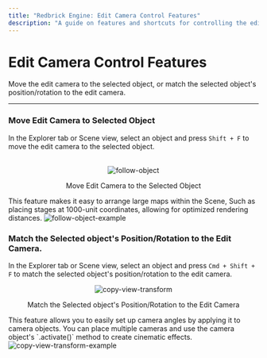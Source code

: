 ```yaml
---
title: "Redbrick Engine: Edit Camera Control Features"
description: "A guide on features and shortcuts for controlling the edit camera in the Redbrick Engine."
---
```


# Edit Camera Control Features

Move the edit camera to the selected object,
or match the selected object's position/rotation to the edit camera.

---

### Move Edit Camera to Selected Object

In the Explorer tab or Scene view, select an object and press `Shift + F` to move the edit camera to the selected object.  
<br/>
<center>
    <img src='/images/engine/edit-camera-related/edit-camera-related_follow-object.gif' alt='follow-object' loading="lazy" decoding="async" style={{width: '100%'}}/>
    <p style={{margin:"0"}}>
        Move Edit Camera to the Selected Object
    </p>
</center>

<Callout type="info">
    This feature makes it easy to arrange large maps within the Scene,  
    Such as placing stages at 1000-unit coordinates, allowing for optimized rendering distances.
    <img src='/images/engine/edit-camera-related/edit-camera-related_follow-object-example.gif' alt='follow-object-example' loading="lazy" decoding="async" style={{width: '100%', marginTop: "15px", marginBottom: "15px"}}/>
</Callout>

### Match the Selected object's Position/Rotation to the Edit Camera.

In the Explorer tab or Scene view, select an object and press `Cmd + Shift + F` to match the selected object's position/rotation to the edit camera.
<br/>
<center>
    <img src='/images/engine/edit-camera-related/edit-camera-related_copy-view-transform.gif' alt='copy-view-transform' loading="lazy" decoding="async" style={{width: '100%'}}/>
    <p style={{margin:"0"}}>
        Match the Selected object's Position/Rotation to the Edit Camera
    </p>
</center>

<Callout type="info">
    This feature allows you to easily set up camera angles by applying it to camera objects.  
    You can place multiple cameras and use the camera object's `.activate()` method to create cinematic effects.  
    <img src='/images/engine/edit-camera-related/edit-camera-related_copy-view-transform-example.gif' alt='copy-view-transform-example' loading="lazy" decoding="async" style={{width: '100%', marginTop: "15px", marginBottom: "15px"}}/>
</Callout>
